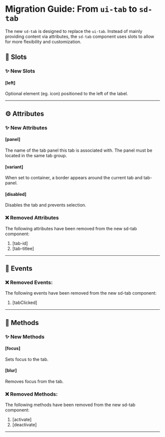 # Migration Guide: From `ui-tab` to `sd-tab`

The new `sd-tab` is designed to replace the `ui-tab`. Instead of mainly providing content via attributes, the `sd-tab` component uses slots to allow for more flexibility and customization.

## 💾 Slots

### ✨ New Slots

#### [left]

Optional element (eg. icon) positioned to the left of the label.

<hr />

## ⚙️ Attributes

### ✨ New Attributes

#### [panel]

The name of the tab panel this tab is associated with. The panel must be located in the same tab group.

#### [variant]

When set to container, a border appears around the current tab and tab-panel.

#### [disabled]

Disables the tab and prevents selection.

### ❌ Removed Attributes

The following attributes have been removed from the new sd-tab component:

1. [tab-id]
2. [tab-titlee]

<hr />

## 🥳 Events

### ❌ Removed Events:

The following events have been removed from the new sd-tab component:

1. [tabClicked]

<hr />

## 🧪 Methods

### ✨ New Methods

#### [focus]

Sets focus to the tab.

#### [blur]

Removes focus from the tab.

### ❌ Removed Methods:

The following methods have been removed from the new sd-tab component:

1. [activate]
2. [deactivate]

<hr />
